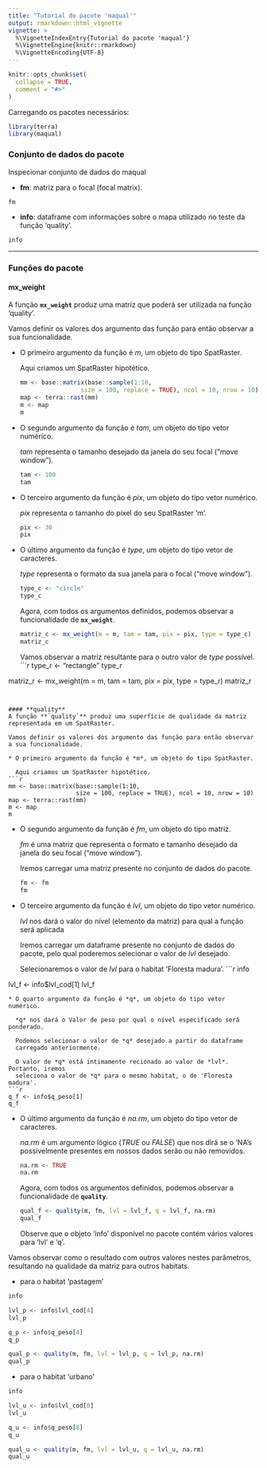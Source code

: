 ```yaml
---
title: "Tutorial do pacote 'maqual'"
output: rmarkdown::html_vignette
vignette: >
  %\VignetteIndexEntry{Tutorial do pacote 'maqual'}
  %\VignetteEngine{knitr::rmarkdown}
  %\VignetteEncoding{UTF-8}
---
```


```r
knitr::opts_chunk$set(
  collapse = TRUE,
  comment = "#>"
)
```

Carregando os pacotes necessários:
```r
library(terra)
library(maqual)
```

### Conjunto de dados do pacote
Inspecionar conjunto de dados do maqual

* **fm**: matriz para o focal (focal matrix).
```r
fm
```
* **info**: dataframe com informações sobre o mapa utilizado no teste da função 'quality'.
```r
info
```

--------------
### Funções do pacote

#### **mx_weight**
A função **`mx_weight`** produz uma matriz que poderá ser utilizada na função 'quality'.

Vamos definir os valores dos argumento das função para então observar a sua funcionalidade.

* O primeiro argumento da função é *m*, um objeto do tipo SpatRaster.
  
  Aqui criamos um SpatRaster hipotético.
```r
mm <- base::matrix(base::sample(1:10,
                   size = 100, replace = TRUE), ncol = 10, nrow = 10)
map <- terra::rast(mm)
m <- map
m
```
* O segundo argumento da função é *tam*, um objeto do tipo vetor numérico.

  *tam* representa o tamanho desejado da janela do seu focal ("move window").
```r
tam <- 100
tam
```
* O terceiro argumento da função é *pix*, um objeto do tipo vetor numérico.

  *pix* representa o tamanho do pixel do seu SpatRaster 'm'.
```r
pix <- 30
pix
```
* O último argumento da função é *type*, um objeto do tipo vetor de caracteres.

  *type* representa o formato da sua janela para o focal ("move window").
```r
type_c <- "circle"
type_c
```
Agora, com todos os argumentos definidos,
podemos observar a funcionalidade de **`mx_weight`**.
```r
matriz_c <- mx_weight(m = m, tam = tam, pix = pix, type = type_c)
matriz_c
```
Vamos observar a matriz resultante para o outro valor de *type* possível.
```r
type_r <- "rectangle"
type_r

matriz_r <- mx_weight(m = m, tam = tam, pix = pix, type = type_r)
matriz_r
```


#### **quality**
A função **`quality`** produz uma superfície de qualidade da matriz
representada em um SpatRaster.

Vamos definir os valores dos argumento das função para então observar
a sua funcionalidade.

* O primeiro argumento da função é *m*, um objeto do tipo SpatRaster.
  
  Aqui criamos um SpatRaster hipotético.
```r
mm <- base::matrix(base::sample(1:10,
                   size = 100, replace = TRUE), ncol = 10, nrow = 10)
map <- terra::rast(mm)
m <- map
m
```
* O segundo argumento da função é *fm*, um objeto do tipo matriz.

  *fm* é uma matriz que representa o formato e tamanho desejado da janela 
  do seu focal ("move window").
  
  Iremos carregar uma matriz presente no conjunto de dados do pacote.
```r
fm <- fm
fm
```
* O terceiro argumento da função é *lvl*, um objeto do tipo vetor numérico.

  *lvl* nos dará o valor do nível (elemento da matriz) para qual a função será 
  aplicada
  
  Iremos carregar um dataframe presente no conjunto de dados do pacote, pelo 
  qual poderemos selecionar o valor de *lvl* desejado.
  
  Selecionaremos o valor de *lvl* para o habitat 'Floresta madura'.
```r
info

lvl_f <- info$lvl_cod[1]
lvl_f
```
* O quarto argumento da função é *q*, um objeto do tipo vetor numérico.

  *q* nos dará o Valor de peso por qual o nível especificado será ponderado.
  
  Podemos selecionar o valor de *q* desejado a partir do dataframe
  carregado anteriormente.
  
  O valor de *q* está intimamente recionado ao valor de *lvl*. Portanto, iremos 
  seleciona o valor de *q* para o mesmo habitat, o de 'Floresta madura'.
```r
q_f <- info$q_peso[1]
q_f
```
* O último argumento da função é *na.rm*, um objeto do tipo vetor de caracteres.

  *na.rm* é um argumento lógico (*TRUE* ou *FALSE*) que nos dirá se o 'NA's
  possivelmente presentes em nossos dados serão ou não removidos.
```r
na.rm <- TRUE
na.rm
```
Agora, com todos os argumentos definidos,
podemos observar a funcionalidade de **`quality`**.
```r
qual_f <- quality(m, fm, lvl = lvl_f, q = lvl_f, na.rm)
qual_f
```
Observe que o objeto 'info' disponível no pacote contém vários valores para 'lvl'
e 'q'. 

Vamos observar como o resultado com outros valores nestes parâmetros,
resultando na qualidade da matriz para outros habitats.

* para o habitat 'pastagem'
```r
info

lvl_p <- info$lvl_cod[4]
lvl_p

q_p <- info$q_peso[4]
q_p

qual_p <- quality(m, fm, lvl = lvl_p, q = lvl_p, na.rm)
qual_p
```

* para o habitat 'urbano'
```r
info

lvl_u <- info$lvl_cod[8]
lvl_u

q_u <- info$q_peso[8]
q_u

qual_u <- quality(m, fm, lvl = lvl_u, q = lvl_u, na.rm)
qual_u
```





